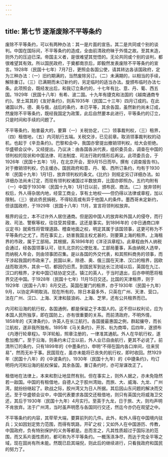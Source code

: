 ```yaml
---
---
---
```

title: 第七节 逐渐废除不平等条约
---




废除不平等条约，可以有两种办法：其一是片面的宣告。其二是共同或个别的谈判。中国在国际间，不平等条约的造成，全由前清政府昧于外情之故。至其末造，则外力的压迫已深。帝国主义者，是很难望其觉悟的。无论共同或个别的谈判，都很难望其有效。所以国民政府，于奠都南京后，即毅然发表废除不平等条约的宣言。1928年（民国十七年）7月7日，更照会各国公使，请其转达各该国政府，定为三种办法：（一）旧约期满的，当然废除另订。（二）未满期的，以相当的手续，解除重订。（三）已满期而未订新约的，另定临时的适当办法。旋颁布临时办法七条。此项照会，既经发出后，和我订立条约的，十七年有比、意、丹、葡、西五国。1929年（民国十八年）有希、波二国。十九年有捷克和法国的《越南通商专约》。至土耳其的《友好条约》，则系1935年（民国二十三年）四月订成的。在此诸国以外，德、奥与俄，战后的条约，本已平等，其余各国，虽然新约尚未订成，然废除不平等条约，既经我国定为政策，此后自然要本此进行，平等条约的订立，只是时间和手续的问题了。

不平等条约，贻害最大的，要算（一）关税协定，（二）领事裁判权，（三）租界，（四）租借地，（五）内河航行五端。关税交涉，已见前章。取消领事裁判权的动机，也起于《辛丑条约》。巴黎和会中，我国亦曾提出撤销领判权，给大会拒绝。华盛顿会议中，又经提出。乃议决：由各国各派代表，组织委员会，调查在中国的领判权的现状和中国法律、司法制度、司法行政的情形后再议。此项委员会，于1926年（民国十五年）1月，在北京开会，至9月15日而毕。撰有《调查报告书》。对于撤销领判权，仍主缓办。国民政府和意、丹、葡、西所订条约，均有于1930年（民国十九年）1月1日，放弃领判权的条文。《比约》则规定另订详细办法。如详细办法尚未订定，而现有领判权诸国过半数放弃，比国亦即照办。五约均附有（一）中国于1930年（民国十九年）1月1日以前，颁布民、商法。（二）放弃领判权后，外人得杂居内地，经营工商业，享有土地权——但仍得以法律或章程，加以限制。（三）彼此侨民捐税，不得较高或有异于他国人的条件。墨西哥未定新约，但该国政府，于1929年（民国十八年）11月，宣言将领判权放弃。

租界的设立，本不过许外人居住通商。但是因中国人的放弃和外国人的侵夺，而行政、司法、警察等权，往往受其侵害。这还是事实。到1896年的《中日通商口岸议定书》就索性将管理道路、稽查地面之权，明定其属于该国领事，这更可称为不平等条约之尤了。而在事实上，妨害我国主权尤甚的，则要算上海的租界。上海租界的市政，属于工部局。其根据，系1896年的《洋泾浜章程》。此章程由外人纳税会通过，经各国领事认可，驻扎北京的公使批准。工部局董事，系由纳税人选举，而纳税人年会，则由领事团召集。是以各国的外交代表，和其照料商务的领事，而干涉起我国的市政来了。民国以来，除德、奥、俄三国在天津、汉口的租界，因欧战而取消外，其余一切，都因仍旧贯。到国民军到达长江流域以后，英国在九江、汉口的租界，才和中国订结协定交还。镇江的英人，于当时退出，后亦申明愿将租界交还中国。于1928年（民国十七年）11月15日交还。比国的天津租界，则于1929年（民国十八年）8月交还。英国在厦门的租界，亦于1930年（民国十九年）9月，以协定声明取消。现在所有的，除日本最多外，只英在广州、天津、营口，法在广州、汉口、上海、天津和鼓浪屿、上海、芝罘，还有公共租界而已。

内河和沿海的航行权，各国通例，都是保留之于本国人的。这不但以权利论，应为本国人民所独享，即在国防上，亦有很重要的关系。而前清政府，不明外情，1858年的《天津条约》，许英人在长江航行。各国援最惠国之例，群起攘夺，而长江航权，遂非我所独有。1895年《马关条约》，开苏、杭为商埠，后四年，遂颁布《内港行轮章程》。华洋轮船，照章注册的，一律准其通航。外人在华航行权，遂愈加推广。至于沿海，则条约未订立以前，外人业已自由航行，更其不必说了。前清所订的条约，只有1899年的《中墨条约》，申明“不得在国内各口岸间，往来贸易”，然而无补于事。民国现在，虽亦未能将已丧失的航行权，即时收回。然1929年（民国十八年）的《中波条约》，1930年（民国十九年）的《中捷条约》，均订明将内河和沿海的航权保留。其余各国，重订条约时，亦可渐谋改正了。

租借地在法律上，本来和割让地显然有别。但在事实上，则外人据之，亦未免隐然若一敌国。中国的有租借地，自德人之于胶州湾始，而旅、大、威海、九龙、广州湾，就纷纷继起了。欧战之际，胶州湾又为日人所据。其后因山东问题的解决而交还。至于华盛顿会议中，中国代表要求各国交还租借地，则只有英国允将威海卫交还，其后于1930年（民国十九年）4月实行。至英于九龙，日于旅、大，则均声明不肯放弃。法于广州湾，当时虽声明愿与各国同行交还，然迄今亦仍在观望之中。

不平等条约的内容，其荦荦大端，要算前列的几件。此外，和外人得在中国境内驻兵；又如因划定势力范围，而得有筑路，开矿之权；又如外人在中国游历、传教，中国政府，负有特别保护的义务等都是。总而言之，凡其性质超过于国际法的范围，而又系片面性质的，都可称为不平等条约。一概荡涤净尽，而达于完全平等之域，现在固尚有所未能。然既已启其端倪，则此后的继续进行，只看我政府和国民的努力了。